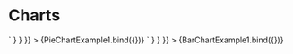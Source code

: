 
<Meta title="Charts" component={PieChart} />

# Charts

<Canvas>
  <Story
    name="Pie Chart"
    parameters={{
      docs: {
        source: {
          code: dedent`
            <PieChart
              data={[
                { label: 'Label 1', value: 1, color: 'red' },
                { label: 'Label 2', value: 2, color: 'blue' },
                { label: 'Label 3', value: 3, color: 'green' },
                { label: 'Label 4', value: 4, color: 'yellow' }
              ]}
            />`
        }
      }
    }}
  >
    {PieChartExample1.bind({})}
  </Story>
  <ArgsTable of={PieChart} />
</Canvas>

<Canvas>
  <Story
    name="Bar Chart"
    parameters={{
      docs: {
        source: {
          code: dedent`
            <BarChart
              chartJSData={{
                labels: ['Red', 'Blue', 'Yellow', 'Green', 'Purple', 'Orange'],
                datasets: [
                  {
                    data: [12, 19, 3, 5, 2, 3],
                    backgroundColor: 'rgba(255, 99, 132, 0.2)',
                    borderColor: 'rgba(255, 99, 132, 1)',
                    borderWidth: 1
                  },
                  {
                    data: [12, 19, 3, 5, 2, 3],
                    backgroundColor: 'rgba(54, 162, 235, 0.2)',
                    borderColor: 'rgba(54, 162, 235, 1)',
                    borderWidth: 1
                  }
                ]
              }}
            />`
        }
      }
    }}
  >
    {BarChartExample1.bind({})}
  </Story>
  <ArgsTable of={BarChart} />
</Canvas>
